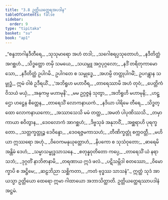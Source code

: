 ```yaml
---
title: "3.8 ဥတ္တိယတ္ထေရအပဒါန"
tableOfContents: false
sidebar:
  order: 9
type: "tipitaka"
basket: "su"
book: "ap1"
---
```



<DynamicBreadcrumb />

<Division number="169" book="ap1">

<Paragraph number="1042" type="verses" book="ap1">
_“စန္ဒဘာဂါနဒီတီရေ,_  
_သုသုမာရော အဟံ တဒါ;_  
_သဂေါစရပ္ပသုတောဟံ,_  
_နဒီတိတ္ထံ အဂစ္ဆဟံ._  

</Paragraph>

</Division>
<Division number="170" book="ap1">

<Paragraph number="1043" type="verses" book="ap1">
_သိဒ္ဓတ္ထော တမှိ သမယေ,_  
_သယမ္ဘူ အဂ္ဂပုဂ္ဂလော;_  
_နဒိံ တရိတုကာမော သော,_  
_နဒီတိတ္ထံ ဥပါဂမိ._  

</Paragraph>

</Division>
<Division number="171" book="ap1">

<Paragraph number="1044" book="ap1">
ဥပါဂတေ စ သမ္ဗုဒ္ဓေ,_  
_အဟမ္ပိ တတ္ထုပါဂမိံ;_  
ဥပဂန္တွာန သမ္ဗုဒ္ဓံ,_  
ဣမံ ဝါစံ ဥဒီရယိံ._  

</Paragraph>

</Division>
<Division number="172" book="ap1">

<Paragraph number="1045" type="verses" book="ap1">
_‘အဘိရူဟ မဟာဝီရ,_  
_တာရေဿာမိ အဟံ တုဝံ;_  
_ပေတ္တိကံ ဝိသယံ မယှံ,_  
_အနုကမ္ပ မဟာမုနိ’._  

</Paragraph>

</Division>
<Division number="173" book="ap1">

<Paragraph number="1046" type="verses" book="ap1">
_မမ ဥဂ္ဂဇ္ဇနံ သုတွာ,_  
_အဘိရူဟိ မဟာမုနိ;_  
_ဟဋ္ဌော ဟဋ္ဌေန စိတ္တေန,_  
_တာရေသိံ လောကနာယကံ._  

</Paragraph>

</Division>
<Division number="174" book="ap1">

<Paragraph number="1047" type="verses" book="ap1">
_နဒိယာ ပါရိမေ တီရေ,_  
_သိဒ္ဓတ္ထော လောကနာယကော;_  
_အဿာသေသိ မမံ တတ္ထ,_  
_အမတံ ပါပုဏိဿသိ._  

</Paragraph>

</Division>
<Division number="175" book="ap1">

<Paragraph number="1048" type="verses" book="ap1">
_တမှာ ကာယာ စဝိတွာန,_  
_ဒေဝလောကံ အာဂစ္ဆဟံ;_  
_ဒိဗ္ဗသုခံ အနုဘဝိံ,_  
_အစ္ဆရာဟိ ပုရက္ခတော._  

</Paragraph>

</Division>
<Division number="176" book="ap1">

<Paragraph number="1049" type="verses" book="ap1">
_သတ္တက္ခတ္တုဉ္စ ဒေဝိန္ဒော,_  
_ဒေဝရဇ္ဇမကာသဟံ;_  
_တီဏိက္ခတ္တုံ စက္ကဝတ္တီ,_  
_မဟိယာ ဣဿရော အဟုံ._  

</Paragraph>

</Division>
<Division number="177" book="ap1">

<Paragraph number="1050" type="verses" book="ap1">
_ဝိဝေကမနုယုတ္တောဟံ,_  
_နိပကော စ သုသံဝုတော;_  
_ဓာရေမိ အန္တိမံ ဒေဟံ,_  
_သမ္မာသမ္ဗုဒ္ဓသာသနေ._  

</Paragraph>

</Division>
<Division number="178" book="ap1">

<Paragraph number="1051" type="verses" book="ap1">
_စတုန္နဝုတိတော ကပ္ပေ,_  
_တာရေသိံ ယံ နရာသဘံ;_  
_ဒုဂ္ဂတိံ နာဘိဇာနာမိ,_  
_တရဏာယ ဣဒံ ဖလံ._  

</Paragraph>

</Division>
<Division number="179" book="ap1">

<Paragraph number="1052" type="verses" book="ap1">
_ပဋိသမ္ဘိဒါ စတဿော,_  
_ဝိမောက္ခာပိ စ အဋ္ဌိမေ;_  
_ဆဠဘိညာ သစ္ဆိကတာ,_  
_ကတံ ဗုဒ္ဓဿ သာသနံ”._  

</Paragraph>

<Paragraph number="1053" book="ap1">
ဣတ္ထံ သုဒံ အာယသ္မာ ဥတ္တိယော ထေရော ဣမာ ဂါထာယော အဘာသိတ္ထာတိ.

</Paragraph>
</Division>

<Paragraph number="1054" type="center" book="ap1">
ဥတ္တိယတ္ထေရဿာပဒါနံ အဋ္ဌမံ.
</Paragraph>